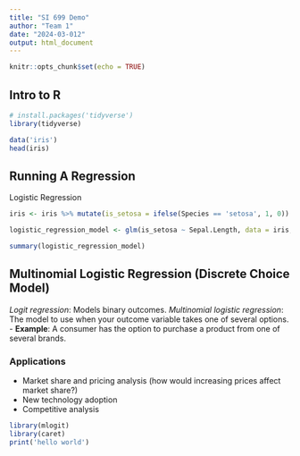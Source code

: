 ```yaml
---
title: "SI 699 Demo"
author: "Team 1"
date: "2024-03-012"
output: html_document
---
```


```r
knitr::opts_chunk$set(echo = TRUE)
```

## Intro to R 

```r
# install.packages('tidyverse')
library(tidyverse)
```


```r
data('iris')
head(iris)
```

## Running A Regression 

Logistic Regression
```r
iris <- iris %>% mutate(is_setosa = ifelse(Species == 'setosa', 1, 0))
```

```r
logistic_regression_model <- glm(is_setosa ~ Sepal.Length, data = iris, family = 'binomial')
```

```r
summary(logistic_regression_model)
```
## Multinomial Logistic Regression (Discrete Choice Model)

*Logit regression*: Models binary outcomes.
*Multinomial logistic regression*: The model to use when your outcome variable takes one of several options.
- **Example**: A consumer has the option to purchase a product from one of several brands.

### Applications
- Market share and pricing analysis (how would increasing prices affect market share?)
- New technology adoption
- Competitive analysis

```r
library(mlogit)
library(caret)
print('hello world')

```


